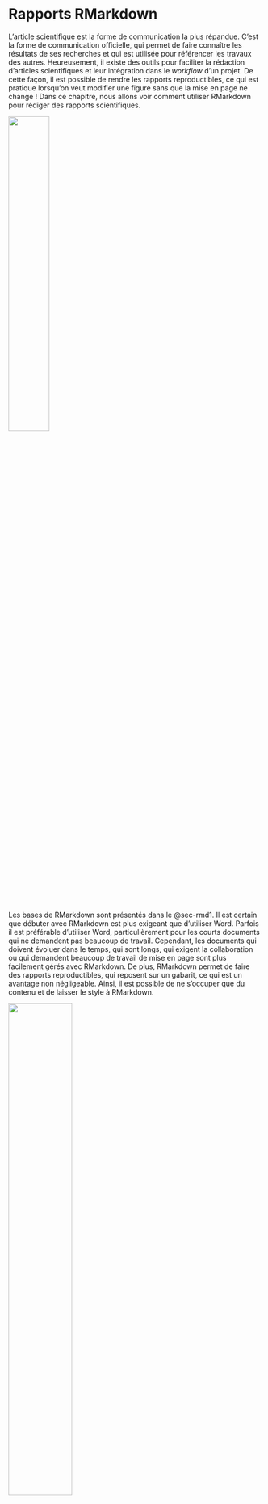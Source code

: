 # Rapports RMarkdown {#sec-rapports_rmd}

L'article scientifique est la forme de communication la plus répandue. C'est la forme de communication officielle, qui permet de faire connaître les résultats de ses recherches et qui est utilisée pour référencer les travaux des autres. Heureusement, il existe des outils pour faciliter la rédaction d'articles scientifiques et leur intégration dans le _workflow_ d'un projet. De cette façon, il est possible de rendre les rapports reproductibles, ce qui est pratique lorsqu'on veut modifier une figure sans que la mise en page ne change ! Dans ce chapitre, nous allons voir comment utiliser RMarkdown pour rédiger des rapports scientifiques.

![](assets/img/word_meme.png){width=40%}

Les bases de RMarkdown sont présentés dans le @sec-rmd1. Il est certain que débuter avec RMarkdown est plus exigeant que d'utiliser Word. Parfois il est préférable d'utiliser Word, particulièrement pour les courts documents qui ne demandent pas beaucoup de travail. Cependant, les documents qui doivent évoluer dans le temps, qui sont longs, qui exigent la collaboration ou qui demandent beaucoup de travail de mise en page sont plus facilement gérés avec RMarkdown. De plus, RMarkdown permet de faire des rapports reproductibles, qui reposent sur un gabarit, ce qui est un avantage non négligeable. Ainsi, il est possible de ne s'occuper que du contenu et de laisser le style à RMarkdown.

![](assets/img/why_rmarkdown.png){width=50%}


## Un rapport stylé avec `rticles`

Il existe plusieurs gabarits pour RMarkdown, qui permettent de créer des rapports stylés. Le package `rticles` permet d'installer plusieurs gabarits, dont certains sont très utiles pour les rapports scientifiques. Pour installer le package `rticles`, il faut utiliser la commande suivante :

```r
install.packages("rticles")
```

